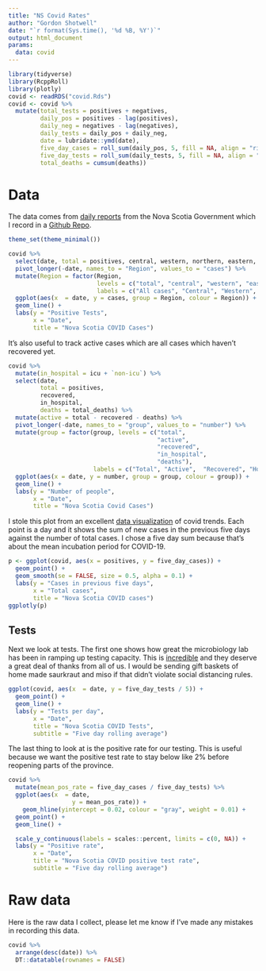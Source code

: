 ```yaml
---
title: "NS Covid Rates"
author: "Gordon Shotwell"
date: "`r format(Sys.time(), '%d %B, %Y')`"
output: html_document
params:
  data: covid
---
```


```r
library(tidyverse)
library(RcppRoll)
library(plotly)
covid <- readRDS("covid.Rds")
covid <- covid %>% 
  mutate(total_tests = positives + negatives,
         daily_pos = positives - lag(positives),
         daily_neg = negatives - lag(negatives),
         daily_tests = daily_pos + daily_neg,
         date = lubridate::ymd(date),
         five_day_cases = roll_sum(daily_pos, 5, fill = NA, align = "right"),
         five_day_tests = roll_sum(daily_tests, 5, fill = NA, align = "right"),
         total_deaths = cumsum(deaths))
```
# Data 

The data comes from [daily reports](https://novascotia.ca/coronavirus/#cases) from the Nova Scotia Government which I record in a [Github Repo](https://github.com/GShotwell/ns_covid).

```r
theme_set(theme_minimal())

covid %>% 
  select(date, total = positives, central, western, northern, eastern, central) %>% 
  pivot_longer(-date, names_to = "Region", values_to = "cases") %>% 
  mutate(Region = factor(Region, 
                         levels = c("total", "central", "western", "eastern", "northern"),
                         labels = c("All cases", "Central", "Western", "Eastern", "Northern"))) %>% 
  ggplot(aes(x  = date, y = cases, group = Region, colour = Region)) +
  geom_line() +
  labs(y = "Positive Tests",
       x = "Date",
       title = "Nova Scotia COVID Cases")

```

It's also useful to track active cases which are all cases which haven't recovered yet.

```r
covid %>% 
  mutate(in_hospital = icu + `non-icu`) %>% 
  select(date, 
         total = positives, 
         recovered, 
         in_hospital,
         deaths = total_deaths) %>% 
  mutate(active = total - recovered - deaths) %>% 
  pivot_longer(-date, names_to = "group", values_to = "number") %>% 
  mutate(group = factor(group, levels = c("total", 
                                          "active",  
                                          "recovered", 
                                          "in_hospital",
                                          "deaths"),
                        labels = c("Total", "Active",  "Recovered", "Hospital", "Deaths"))) %>% 
  ggplot(aes(x = date, y = number, group = group, colour = group)) +
  geom_line() +
  labs(y = "Number of people",
       x = "Date",
       title = "Nova Scotia Covid Cases")
```




I stole this plot from an excellent [data visualization](https://aatishb.com/covidtrends/) of covid trends. Each point is a day and it shows the sum of new cases in the previous five days against the number of total cases. I chose a five day sum because that's about the mean incubation period for COVID-19. 

```r
p <- ggplot(covid, aes(x = positives, y = five_day_cases)) +
  geom_point() +
  geom_smooth(se = FALSE, size = 0.5, alpha = 0.1) +
  labs(y = "Cases in previous five days",
       x = "Total cases",
       title = "Nova Scotia COVID cases")
ggplotly(p)
```

## Tests

Next we look at tests. The first one shows how great the microbiology lab has been in ramping up testing capacity. This is [incredible](https://www.cbc.ca/news/canada/nova-scotia/covid-19-microbiology-lab-testing-health-care-1.5515115) and they deserve a great deal of thanks from all of us. I would be sending gift baskets of home made saurkraut and miso if that didn't violate social distancing rules.

```r
ggplot(covid, aes(x  = date, y = five_day_tests / 5)) +
  geom_point() +
  geom_line() +
  labs(y = "Tests per day",
       x = "Date",
       title = "Nova Scotia COVID Tests",
       subtitle = "Five day rolling average") 
```

The last thing to look at is the positive rate for our testing. This is useful because we want the positive test rate to stay below like 2% before reopening parts of the province. 

```r


covid %>% 
  mutate(mean_pos_rate = five_day_cases / five_day_tests) %>% 
  ggplot(aes(x  = date, 
                  y = mean_pos_rate)) +
    geom_hline(yintercept = 0.02, colour = "gray", weight = 0.01) +
  geom_point() +
  geom_line() +

  scale_y_continuous(labels = scales::percent, limits = c(0, NA)) +
  labs(y = "Positive rate",
       x = "Date",
       title = "Nova Scotia COVID positive test rate", 
       subtitle = "Five day rolling average") 
```


# Raw data

Here is the raw data I collect, please let me know if I've made any mistakes in recording this data. 

```r
covid %>% 
  arrange(desc(date)) %>% 
  DT::datatable(rownames = FALSE) 
```



